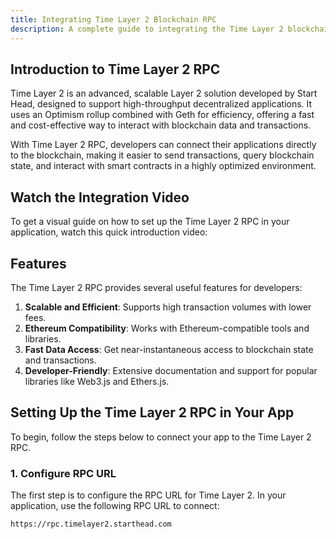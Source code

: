 ```yaml
---
title: Integrating Time Layer 2 Blockchain RPC
description: A complete guide to integrating the Time Layer 2 blockchain RPC developed by Start Head into your application.
---
```



## Introduction to Time Layer 2 RPC

Time Layer 2 is an advanced, scalable Layer 2 solution developed by Start Head, designed to support high-throughput decentralized applications. It uses an Optimism rollup combined with Geth for efficiency, offering a fast and cost-effective way to interact with blockchain data and transactions.

With Time Layer 2 RPC, developers can connect their applications directly to the blockchain, making it easier to send transactions, query blockchain state, and interact with smart contracts in a highly optimized environment.

## Watch the Integration Video

To get a visual guide on how to set up the Time Layer 2 RPC in your application, watch this quick introduction video:

<YouTubeEmbed videoId="HL_xmcF5D0I?si=7Lmwg-nWiywFqTlt" />

## Features

The Time Layer 2 RPC provides several useful features for developers:

1. **Scalable and Efficient**: Supports high transaction volumes with lower fees.
2. **Ethereum Compatibility**: Works with Ethereum-compatible tools and libraries.
3. **Fast Data Access**: Get near-instantaneous access to blockchain state and transactions.
4. **Developer-Friendly**: Extensive documentation and support for popular libraries like Web3.js and Ethers.js.

## Setting Up the Time Layer 2 RPC in Your App

To begin, follow the steps below to connect your app to the Time Layer 2 RPC.

### 1. Configure RPC URL

The first step is to configure the RPC URL for Time Layer 2. In your application, use the following RPC URL to connect:

```plaintext
https://rpc.timelayer2.starthead.com
